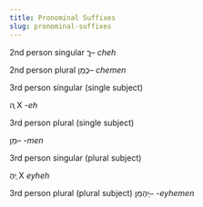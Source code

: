 ```yaml
---
title: Pronominal Suffixes
slug: pronominal-suffixes
---
```




2nd person singular 
<HebrewBlock>ךֶ– 
</HebrewBlock> *cheh*


2nd person plural 
<HebrewBlock>כֶמֵן– 
</HebrewBlock> *chemen*



3rd person singular (single subject) <HebrewBlock>

ה ֶX </HebrewBlock> -*eh*

3rd person plural (single subject) <HebrewBlock>

מֵן– </HebrewBlock> -*men*

3rd person singular (plural subject) <HebrewBlock>

יהֶ ֶX </HebrewBlock> *eyheh*

3rd person plural (plural subject) <HebrewBlock>יהֶמֵן–ֵ </HebrewBlock> -*eyhemen*
